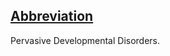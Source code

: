 ==[[Wiktionary:List of acronyms and abbreviations|Abbreviation]]==

Pervasive Developmental Disorders.